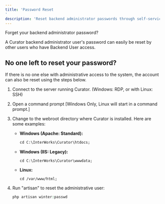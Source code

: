 ```yaml
---
title: 'Password Reset'
description: 'Reset backend administrator passwords through self-service or administrative override when access is lost.'
---
```


Forget your backend administrator password?

A Curator backend administrator user's password can easily be reset by other users who have Backend User access.

## No one left to reset your password?

If there is no one else with administrative access to the system, the account can also be reset using the steps below.

1. Connect to the server running Curator. (Windows: RDP, or with Linux: SSH)
2. Open a command prompt [Windows Only, Linux will start in a command prompt.]
3. Change to the webroot directory where Curator is installed.
   Here are some examples:

    * **Windows (Apache: Standard):**

      ```Apache
      cd C:\InterWorks\Curator\htdocs;
      ```

    * **Windows (IIS: Legacy):**

      ```Windows
      cd C:\InterWorks\Curator\wwwdata;
      ```

    * **Linux:**

      ```Linux
      cd /var/www/html;
      ```

4. Run "artisan" to reset the administrative user:

      ```PHP
      php artisan winter:passwd
      ```
